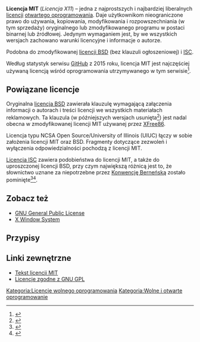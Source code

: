{{Dopracować|więcej przypisów|data=2019-06}}
{{Licencja oprogramowania infobox
 |nazwa    = Licencja MIT
 |logo     = MIT logo.svg
 |autor    = [[Massachusetts Institute of Technology]]
 |wersja   = 
 |data     = 
 |FSF      = tak
 |OSI      = tak
 |GPL      = tak
 |copyleft = nie
 |commons  = 
 |www      = 
}}
'''Licencja MIT''' (''Licencja X11'') – jedna z najprostszych i najbardziej liberalnych [[Licencja oprogramowania|licencji]] [[Otwarte oprogramowanie|otwartego oprogramowania]]. Daje użytkownikom nieograniczone prawo do używania, kopiowania, modyfikowania i rozpowszechniania (w tym sprzedaży) oryginalnego lub zmodyfikowanego programu w postaci binarnej lub źródłowej. Jedynym wymaganiem jest, by we wszystkich wersjach zachowano warunki licencyjne i informacje o autorze.

Podobna do zmodyfikowanej [[Licencje BSD|licencji BSD]] (bez klauzuli ogłoszeniowej) i [[Licencja ISC|ISC]].

Według statystyk serwisu [[GitHub]] z 2015 roku, licencja MIT jest najczęściej używaną licencją wśród oprogramowania utrzymywanego w tym serwisie<ref>{{cytuj stronę|url=https://github.com/blog/1964-license-usage-on-github-com|tytuł=Open source license usage on GitHub.com|opublikowany=github.com|autor=Ben Balter|data=2015-03-09|język=en}}</ref>.

== Powiązane licencje ==
Oryginalna [[Licencje BSD|licencja BSD]] zawierała klauzulę wymagającą załączenia informacji o autorach i treści licencji we wszystkich materiałach reklamowych. Ta klauzula (w późniejszych wersjach usunięta<ref>{{Cytuj stronę | url = https://www.gnu.org/software/cssc/manual/BSD-Code.html | tytuł = To All Licensees, Distributors of Any Version of BSD | autor = Berkeley | data = 1999-07-22 | opublikowany = University of California | data dostępu = 2019-06-09}}</ref>) jest nadal obecna w zmodyfikowanej licencji MIT używanej przez [[XFree86]].

Licencja typu NCSA Open Source/University of Illinois (UIUC) łączy w sobie założenia licencji MIT oraz BSD. Fragmenty dotyczące zezwoleń i wyłączenia odpowiedzialności pochodzą z licencji MIT.

[[Licencja ISC]] zawiera podobieństwa do licencji MIT, a także do uproszczonej licencji BSD, przy czym największą różnicą jest to, że słownictwo uznane za niepotrzebne przez [[Konwencja berneńska o ochronie dzieł literackich i artystycznych|Konwencję Berneńską]] zostało pominięte<ref>{{Cytuj książkę |autor = Yi-Hsuan Lin, Tung-Mei Ko, Tyng-Ruey Chuang, Kwei-Jay Lin |tytuł = Open Source Licenses and the Creative Commons Framework: License Selection and Comparison | wydawca = Institute of Information Science |url = https://www.iis.sinica.edu.tw/page/jise/2006/200601_01.pdf | data = 2006}}</ref><ref>{{Cytuj |tytuł = OpenBSD: Copyright Policy |data dostępu = 2019-06-12 |opublikowany = www.openbsd.org |url = http://www.openbsd.org/policy.html}}</ref>.

== Zobacz też ==
* [[GNU General Public License]]
* [[X Window System]]

== Przypisy ==
{{Przypisy}}

== Linki zewnętrzne ==
* [https://opensource.org/licenses/mit-license.php Tekst licencji MIT]
* [http://www.gnu.org/philosophy/license-list.pl.html#GPLCompatibleLicenses Licencje zgodne z GNU GPL]

{{Prawa autorskie}}

[[Kategoria:Licencje wolnego oprogramowania]]
[[Kategoria:Wolne i otwarte oprogramowanie]]